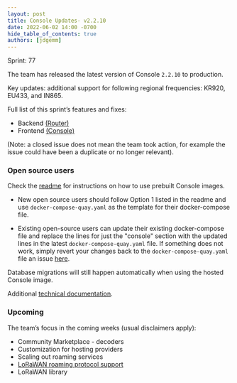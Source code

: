 ```yaml
---
layout: post
title: Console Updates- v2.2.10
date: 2022-06-02 14:00 -0700
hide_table_of_contents: true
authors: [jdgemm]
---
```


Sprint: 77

The team has released the latest version of Console `2.2.10` to production.

<!--truncate-->

Key updates: additional support for following regional frequencies: KR920, EU433, and IN865.

Full list of this sprint’s features and fixes:

- Backend [(Router)](https://github.com/helium/console/milestone/15?closed=1)
- Frontend [(Console)](https://github.com/helium/router/milestone/15?closed=1)

(Note: a closed issue does not mean the team took action, for example the issue could have been a
duplicate or no longer relevant).

### Open source users

Check the [readme](https://github.com/helium/console) for instructions on how to use prebuilt
Console images.

- New open source users should follow Option 1 listed in the readme and use
  `docker-compose-quay.yaml` as the template for their docker-compose file.

- Existing open-source users can update their existing docker-compose file and replace the lines for
  just the "console" section with the updated lines in the latest `docker-compose-quay.yaml` file.
  If something does not work, simply revert your changes back to the `docker-compose-quay.yaml` file
  an issue [here](https://github.com/helium/console/issues).

Database migrations will still happen automatically when using the hosted Console image.

Additional
[technical documentation](https://docs.helium.com/use-the-network/run-a-network-server/run-console/#console-setup).

### Upcoming

The team’s focus in the coming weeks (usual disclaimers apply):

- Community Marketplace - decoders
- Customization for hosting providers
- Scaling out roaming services
- [LoRaWAN roaming protocol support](https://lora-alliance.org/wp-content/uploads/2022/01/TR010-1.0.0-LoRaWAN-Roaming-Hub.pdf)
- LoRaWAN library
